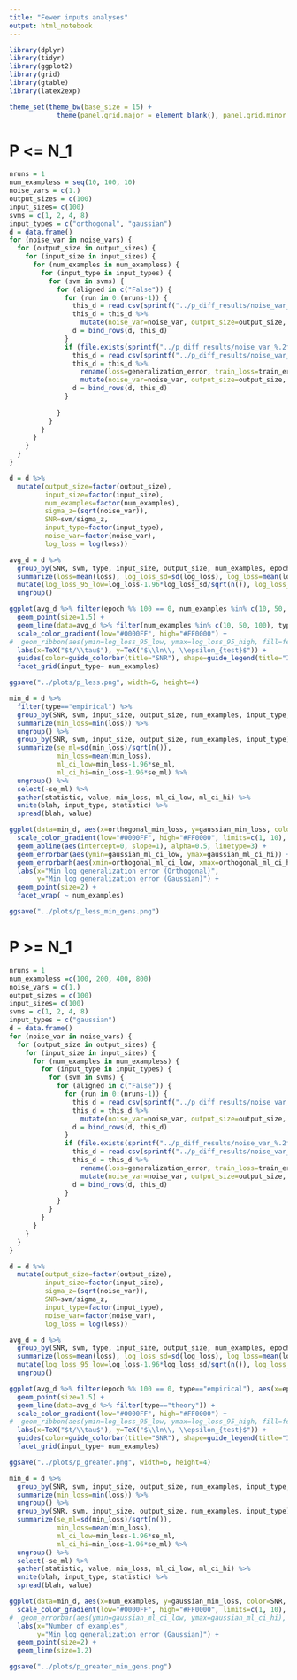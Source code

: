 ```yaml
---
title: "Fewer inputs analyses"
output: html_notebook
---
```


```r
library(dplyr)
library(tidyr)
library(ggplot2)
library(grid)
library(gtable)
library(latex2exp)
```

```r
theme_set(theme_bw(base_size = 15) +
            theme(panel.grid.major = element_blank(), panel.grid.minor = element_blank()))
```


# P <= N_1

```r
nruns = 1
num_exampless = seq(10, 100, 10)
noise_vars = c(1.)
output_sizes = c(100)
input_sizes= c(100)
svms = c(1, 2, 4, 8)
input_types = c("orthogonal", "gaussian")
d = data.frame()
for (noise_var in noise_vars) {
  for (output_size in output_sizes) {
    for (input_size in input_sizes) {
      for (num_examples in num_exampless) {
        for (input_type in input_types) {
          for (svm in svms) {
            for (aligned in c("False")) {
              for (run in 0:(nruns-1)) { 
                this_d = read.csv(sprintf("../p_diff_results/noise_var_%.2f_output_size_%i_input_size_%i_num_examples_%i_input_type_%s_svm_%f_aligned_%s_run_%i.csv", noise_var, output_size, input_size, num_examples, input_type, svm, aligned, run), header=T)
                this_d = this_d %>% 
                  mutate(noise_var=noise_var, output_size=output_size, run=run, input_type=input_type, input_size=input_size, num_examples=num_examples, aligned=aligned, svm=svm, type="empirical")
                d = bind_rows(d, this_d)
              }
              if (file.exists(sprintf("../p_diff_results/noise_var_%.2f_p_%i_svm_%f_theory_track.csv", noise_var, num_examples, svm))) {
                this_d = read.csv(sprintf("../p_diff_results/noise_var_%.2f_p_%i_svm_%f_theory_track.csv", noise_var, num_examples, svm), header=T)
                this_d = this_d %>% 
                  rename(loss=generalization_error, train_loss=train_error) %>%
                  mutate(noise_var=noise_var, output_size=output_size, run=NA, input_type=input_type, input_size=input_size, num_examples=num_examples, aligned=aligned, svm=svm, type="theory")
                d = bind_rows(d, this_d)
              }
              
            }
          }
        }
      }
    }
  }
}
```

```r
d = d %>%
  mutate(output_size=factor(output_size),
         input_size=factor(input_size),
         num_examples=factor(num_examples),
         sigma_z=(sqrt(noise_var)),
         SNR=svm/sigma_z,
         input_type=factor(input_type),
         noise_var=factor(noise_var),
         log_loss = log(loss))
```

```r
avg_d = d %>%
  group_by(SNR, svm, type, input_size, output_size, num_examples, epoch, input_type) %>%
  summarize(loss=mean(loss), log_loss_sd=sd(log_loss), log_loss=mean(log_loss)) %>%
  mutate(log_loss_95_low=log_loss-1.96*log_loss_sd/sqrt(n()), log_loss_95_high=log_loss+1.96*log_loss_sd/sqrt(n())) %>%
  ungroup() 
```


```r
ggplot(avg_d %>% filter(epoch %% 100 == 0, num_examples %in% c(10, 50, 100), type=="empirical"), aes(x=epoch/1000, y=log_loss, color=SNR, shape=input_type, group=interaction(factor(SNR), input_type))) +
  geom_point(size=1.5) +
  geom_line(data=avg_d %>% filter(num_examples %in% c(10, 50, 100), type=="theory")) +
  scale_color_gradient(low="#0000FF", high="#FF0000") + 
#  geom_ribbon(aes(ymin=log_loss_95_low, ymax=log_loss_95_high, fill=features), alpha=0.5) +
  labs(x=TeX("$t/\\tau$"), y=TeX("$\\ln\\, \\epsilon_{test}$")) +
  guides(color=guide_colorbar(title="SNR"), shape=guide_legend(title="Input type")) +
  facet_grid(input_type~ num_examples)
```

```r
ggsave("../plots/p_less.png", width=6, height=4)
```

```r
min_d = d %>%
  filter(type=="empirical") %>%
  group_by(SNR, svm, input_size, output_size, num_examples, input_type, run) %>%
  summarize(min_loss=min(loss)) %>%
  ungroup() %>%
  group_by(SNR, svm, input_size, output_size, num_examples, input_type) %>%
  summarize(se_ml=sd(min_loss)/sqrt(n()),
            min_loss=mean(min_loss),
            ml_ci_low=min_loss-1.96*se_ml,
            ml_ci_hi=min_loss+1.96*se_ml) %>%
  ungroup() %>%
  select(-se_ml) %>%
  gather(statistic, value, min_loss, ml_ci_low, ml_ci_hi) %>%
  unite(blah, input_type, statistic) %>%
  spread(blah, value)
```

```r
ggplot(data=min_d, aes(x=orthogonal_min_loss, y=gaussian_min_loss, color=SNR)) +
  scale_color_gradient(low="#0000FF", high="#FF0000", limits=c(1, 10), breaks=c(1, 10))  +
  geom_abline(aes(intercept=0, slope=1), alpha=0.5, linetype=3) +
  geom_errorbar(aes(ymin=gaussian_ml_ci_low, ymax=gaussian_ml_ci_hi)) +
  geom_errorbarh(aes(xmin=orthogonal_ml_ci_low, xmax=orthogonal_ml_ci_hi)) +
  labs(x="Min log generalization error (Orthogonal)",
       y="Min log generalization error (Gaussian)") +
  geom_point(size=2) +
  facet_wrap( ~ num_examples)
```

```r
ggsave("../plots/p_less_min_gens.png")
```

# P >= N_1

```r
nruns = 1
num_exampless =c(100, 200, 400, 800)
noise_vars = c(1.)
output_sizes = c(100)
input_sizes= c(100)
svms = c(1, 2, 4, 8)
input_types = c("gaussian")
d = data.frame()
for (noise_var in noise_vars) {
  for (output_size in output_sizes) {
    for (input_size in input_sizes) {
      for (num_examples in num_exampless) {
        for (input_type in input_types) {
          for (svm in svms) {
            for (aligned in c("False")) {
              for (run in 0:(nruns-1)) { 
                this_d = read.csv(sprintf("../p_diff_results/noise_var_%.2f_output_size_%i_input_size_%i_num_examples_%i_input_type_%s_svm_%f_aligned_%s_run_%i.csv", noise_var, output_size, input_size, num_examples, input_type, svm, aligned, run), header=T)
                this_d = this_d %>% 
                  mutate(noise_var=noise_var, output_size=output_size, run=run, input_type=input_type, input_size=input_size, num_examples=num_examples, aligned=aligned, svm=svm, type="empirical")
                d = bind_rows(d, this_d)
              }
              if (file.exists(sprintf("../p_diff_results/noise_var_%.2f_p_%i_svm_%f_theory_track.csv", noise_var, num_examples, svm))) {
                this_d = read.csv(sprintf("../p_diff_results/noise_var_%.2f_p_%i_svm_%f_theory_track.csv", noise_var, num_examples, svm), header=T)
                this_d = this_d %>% 
                  rename(loss=generalization_error, train_loss=train_error) %>%
                  mutate(noise_var=noise_var, output_size=output_size, run=NA, input_type=input_type, input_size=input_size, num_examples=num_examples, aligned=aligned, svm=svm, type="theory")
                d = bind_rows(d, this_d)
              }
            }
          }
        }
      }
    }
  }
}
```

```r
d = d %>%
  mutate(output_size=factor(output_size),
         input_size=factor(input_size),
         sigma_z=(sqrt(noise_var)),
         SNR=svm/sigma_z,
         input_type=factor(input_type),
         noise_var=factor(noise_var),
         log_loss = log(loss))
```

```r
avg_d = d %>%
  group_by(SNR, svm, type, input_size, output_size, num_examples, epoch, input_type) %>%
  summarize(loss=mean(loss), log_loss_sd=sd(log_loss), log_loss=mean(log_loss)) %>%
  mutate(log_loss_95_low=log_loss-1.96*log_loss_sd/sqrt(n()), log_loss_95_high=log_loss+1.96*log_loss_sd/sqrt(n())) %>%
  ungroup() 
```


```r
ggplot(avg_d %>% filter(epoch %% 100 == 0, type=="empirical"), aes(x=epoch/1000, y=log_loss, color=SNR, shape=input_type, group=interaction(factor(SNR), input_type))) +
  geom_point(size=1.5) +
  geom_line(data=avg_d %>% filter(type=="theory")) +
  scale_color_gradient(low="#0000FF", high="#FF0000") + 
#  geom_ribbon(aes(ymin=log_loss_95_low, ymax=log_loss_95_high, fill=features), alpha=0.5) +
  labs(x=TeX("$t/\\tau$"), y=TeX("$\\ln\\, \\epsilon_{test}$")) +
  guides(color=guide_colorbar(title="SNR"), shape=guide_legend(title="Input type")) +
  facet_grid(input_type~ num_examples)
```

```r
ggsave("../plots/p_greater.png", width=6, height=4)
```

```r
min_d = d %>%
  group_by(SNR, svm, input_size, output_size, num_examples, input_type, run) %>%
  summarize(min_loss=min(loss)) %>%
  ungroup() %>%
  group_by(SNR, svm, input_size, output_size, num_examples, input_type) %>%
  summarize(se_ml=sd(min_loss)/sqrt(n()),
            min_loss=mean(min_loss),
            ml_ci_low=min_loss-1.96*se_ml,
            ml_ci_hi=min_loss+1.96*se_ml) %>%
  ungroup() %>%
  select(-se_ml) %>%
  gather(statistic, value, min_loss, ml_ci_low, ml_ci_hi) %>%
  unite(blah, input_type, statistic) %>%
  spread(blah, value)
```

```r
ggplot(data=min_d, aes(x=num_examples, y=gaussian_min_loss, color=SNR, group=SNR)) +
  scale_color_gradient(low="#0000FF", high="#FF0000", limits=c(1, 10), breaks=c(1, 10))  +
#  geom_errorbar(aes(ymin=gaussian_ml_ci_low, ymax=gaussian_ml_ci_hi), width=10) +
  labs(x="Number of examples",
       y="Min log generalization error (Gaussian)") +
  geom_point(size=2) +
  geom_line(size=1.2)
```

```r
ggsave("../plots/p_greater_min_gens.png")
```
